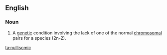 ==English==

===Noun===
{{en-noun}}

# {{context|genetics|lang=en}} A [[genetic]] condition involving the lack of one of the normal [[chromosomal]] pairs for a species (2n-2).

[[ta:nullisomic]]